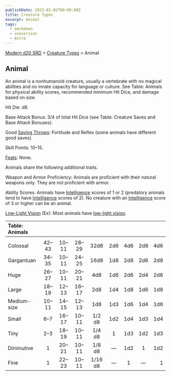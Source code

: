 ```yaml
---
publishDate: 2023-01-02T00:00:00Z
title: Creature Types
excerpt: Animal
tags:
  - markdown
  - conversion
  - Astro
---
```


[Modern d20 SRD](/#modernD20) > [Creature Types](modern-d20-srd-creature-types-index) > Animal

## Animal

An animal is a nonhumanoid creature, usually a vertebrate with no magical abilities and no innate capacity for language or culture. See Table: Animals for physical ability scores, recommended minimum Hit Dice, and damage based on size.

Hit Die: d8.

Base Attack Bonus: 3/4 of total Hit Dice (see Table: Creature Saves and Base Attack Bonuses).

Good [Saving Throws](modern-d20-srd-basics-saving-throws): Fortitude and Reflex (some animals have different good saves).

Skill Points: 10–15.

[Feats](modern-d20-srd-feats-index): None.

Animals share the following additional traits.

Weapon and Armor Proficiency: Animals are proficient with their natural weapons only. They are not proficient with armor.

Ability Scores: Animals have [Intelligence](modern-d20-srd-basics-ability-scores) scores of 1 or 2 (predatory animals tend to have [Intelligence](modern-d20-srd-basics-ability-scores) scores of 2). No creature with an [Intelligence](modern-d20-srd-basics-ability-scores) score of 3 or higher can be an animal.

[Low-Light Vision](modern-d20-srd-special-abilities-low-light-vision) (Ex): Most animals have [low-light vision](modern-d20-srd-special-abilities-low-light-vision).

| Table: Animals |      |      |      |         |     |     |     |     |
| :------------- | :--: | :--: | :--: | :-----: | :-: | :-: | :-: | --: |
|                |      |      |      |         |     |     |     |     |
| Colossal       | 42–43 | 10–11 | 28–29 |  32d8   | 2d6 | 4d6 | 2d8 | 4d6 |
| Gargantuan     | 34–35 | 10–11 | 24–25 |  16d8   | 1d8 | 2d8 | 2d6 | 2d8 |
| Huge           | 26–27 | 10–11 | 20–21 |   4d8   | 1d6 | 2d6 | 2d4 | 2d6 |
| Large          | 18–19 | 12–13 | 16–17 |   2d8   | 1d4 | 1d8 | 1d6 | 1d8 |
| Medium-size    | 10–11 | 14–15 | 12–13 |   1d8   | 1d3 | 1d6 | 1d4 | 1d6 |
| Small          |  6–7  | 16–17 | 10–11 | 1/2 d8  | 1d2 | 1d4 | 1d3 | 1d4 |
| Tiny           |  2–3  | 18–19 | 10–11 | 1/4 d8  |  1  | 1d3 | 1d2 | 1d3 |
| Diminutive     |  1   | 20–21 | 10–11 | 1/8 d8  |  —   | 1d2 |  1  | 1d2 |
| Fine           |  1   | 22–23 | 10–11 | 1/16 d8 |  —   |  1  |  —   |   1 |
